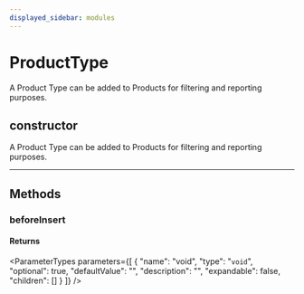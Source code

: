 ```yaml
---
displayed_sidebar: modules
---
```



# ProductType

A Product Type can be added to Products for filtering and reporting purposes.

## constructor

A Product Type can be added to Products for filtering and reporting purposes.

___

## Methods

### beforeInsert

#### Returns

<ParameterTypes parameters={[
  {
    "name": "void",
    "type": "`void`",
    "optional": true,
    "defaultValue": "",
    "description": "",
    "expandable": false,
    "children": []
  }
]} />
